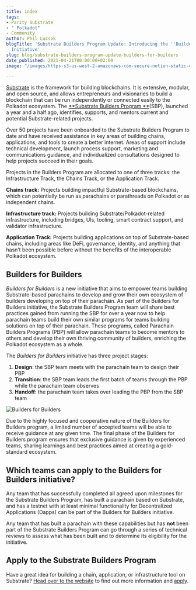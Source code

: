 ```yaml
---
title: index
tags:
- Parity Substrate
- " Polkadot"
- Community
author: Phil Lucsok
blogTitle: 'Substrate Builders Program Update: Introducing the ''Builders for Builders''
  Initiative'
slug: blog/substrate-builders-program-update-builders-for-builders
date_published: 2021-04-21T00:00:00+02:00
image: "/images/https-s3-us-west-2-amazonaws-com-secure-notion-static-com-99f1da09-305b-4be1-8fc3-5d9a48717296-sbp_blog-25.png"

---
```

[Substrate](https://www.substrate.io/) is the framework for building blockchains. It is extensive, modular, and open source, and allows entrepreneurs and visionaries to build a blockchain that can be run independently or connected easily to the Polkadot ecosystem. The [**Substrate Builders Program **](https://www.substrate.io/builders-program/)(SBP), launched a year and a half ago, identifies, supports, and mentors current and potential Substrate-related projects.

Over 50 projects have been onboarded to the Substrate Builders Program to date and have received assistance in key areas of building chains, applications, and tools to create a better internet. Areas of support include technical development, launch process support, marketing and communications guidance, and individualized consultations designed to help projects succeed in their goals.

Projects in the Builders Program are allocated to one of three tracks: the Infrastructure Track, the Chains Track, or the Application Track.

**Chains track:** Projects building impactful Substrate-based blockchains, which can potentially be run as parachains or parathreads on Polkadot or as independent chains.

**Infrastructure track:** Projects building Substrate/Polkadot-related infrastructure, including bridges, UIs, tooling, smart contract support, and validator infrastructure.

**Application Track:** Projects building applications on top of Substrate-based chains, including areas like DeFi, governance, identity, and anything that hasn’t been possible before without the benefits of the interoperable Polkadot ecosystem.

## Builders for Builders

_Builders for Builders_ is a new initiative that aims to empower teams building Substrate-based parachains to develop and grow their own ecosystem of builders developing on top of their parachain. As part of the Builders for Builders initiative, the Substrate Builders Program team will share best practices gained from running the SBP for over a year now to help parachain teams build their own similar programs for teams building solutions on top of their parachain. These programs, called Parachain Builders Programs (PBP) will allow parachain teams to become mentors to others and develop their own thriving community of builders, enriching the Polkadot ecosystem as a whole.

The _Builders for Builders_ initiative has three project stages:

1. **Design**: the SBP team meets with the parachain team to design their PBP
2. **Transition**: the SBP team leads the first batch of teams through the PBP while the parachain team observes
3. **Handoff**: the parachain team takes over leading the PBP from the SBP team

![Builders for Builders](/images/https-s3-us-west-2-amazonaws-com-secure-notion-static-com-69fb64ca-5449-4942-b2d4-33574280bd74-sbp_blog-24.png "Builders for Builders")

Due to the highly focused and cooperative nature of the Builders for Builders program, a limited number of accepted teams will be able to receive guidance at any given time. The final phase of the Builders for Builders program ensures that exclusive guidance is given by experienced teams, sharing learnings and best practices aimed at creating a gold-standard ecosystem.

## Which teams can apply to the Builders for Builders initiative?

Any team that has successfully completed all agreed upon milestones for the Substrate Builders Program, has built a parachain based on Substrate, and has a testnet with at least minimal functionality for Decentralized Applications (Dapps) can be part of the Builders for Builders initiative.

Any team that has built a parachain with these capabilities but has **not** been part of the Substrate Builders Program can go through a series of technical reviews to assess what has been built and to determine its eligibility for the initiative.

## Apply to the Substrate Builders Program

Have a great idea for building a chain, application, or infrastructure tool on Substrate? [Head over to the website](https://www.substrate.io/builders-program/) to find out more information and [apply](https://docs.google.com/forms/d/e/1FAIpQLSfEYJE3X0RQs3Kucqthe4D8zyUcV1yEvyIw98L2X9_78b4BVA/viewform).